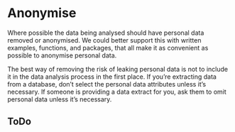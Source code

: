 # Anonymise

Where possible the data being analysed should have personal data removed or anonymised. We could better support this with written examples, functions, and packages, that all make it as convenient as possible to anonymise personal data.  

The best way of removing the risk of leaking personal data is not to include it in the data analysis process in the first place. If you're extracting data from a database, don't select the personal data attributes unless it's necessary. If someone is providing a data extract for you, ask them to omit personal data unless it's necessary.  

## ToDo  